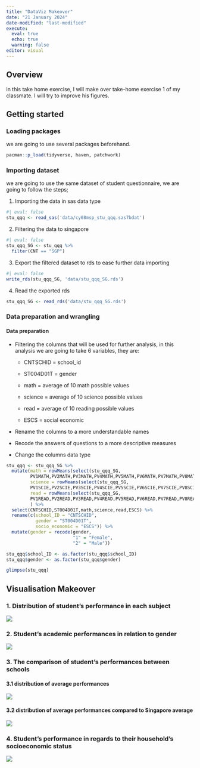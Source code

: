 ```yaml
---
title: "DataViz Makeover"
date: "21 January 2024"
date-modified: "last-modified"
execute: 
  eval: true
  echo: true
  warning: false
editor: visual
---
```


## Overview

in this take home exercise, I will make over take-home exercise 1 of my classmate. I will try to improve his figures.

## Getting started

### Loading packages

we are going to use several packages beforehand.

```r
pacman::p_load(tidyverse, haven, patchwork)
```

### Importing dataset

we are going to use the same dataset of student questionnaire, we are going to follow the steps;

1.  Importing the data in sas data type

```r
#| eval: false
stu_qqq <- read_sas('data/cy08msp_stu_qqq.sas7bdat')
```

2.  Filtering the data to singapore

```r
#| eval: false
stu_qqq_SG <- stu_qqq %>%
  filter(CNT == "SGP")
```

3.  Export the filtered dataset to rds to ease further data importing

```r
#| eval: false
write_rds(stu_qqq_SG, 'data/stu_qqq_SG.rds')
```

4.  Read the exported rds

```r
stu_qqq_SG <- read_rds('data/stu_qqq_SG.rds')
```

### Data preparation and wrangling

#### Data preparation

-   Filtering the columns that will be used for further analysis, in this analysis we are going to take 6 variables, they are:

    -   CNTSCHID = school_id

    -   ST004D01T = gender

    -   math = average of 10 math possible values

    -   science = average of 10 science possible values

    -   read = average of 10 reading possible values

    -   ESCS = social economic

-   Rename the columns to a more understandable names

-   Recode the answers of questions to a more descriptive measures

-   Change the columns data type

```r
stu_qqq <- stu_qqq_SG %>%
  mutate(math = rowMeans(select(stu_qqq_SG,
         PV1MATH,PV2MATH,PV3MATH,PV4MATH,PV5MATH,PV6MATH,PV7MATH,PV8MATH,PV9MATH,PV10MATH)),
         science = rowMeans(select(stu_qqq_SG,
         PV1SCIE,PV2SCIE,PV3SCIE,PV4SCIE,PV5SCIE,PV6SCIE,PV7SCIE,PV8SCIE,PV9SCIE,PV10SCIE)),
         read = rowMeans(select(stu_qqq_SG,
         PV1READ,PV2READ,PV3READ,PV4READ,PV5READ,PV6READ,PV7READ,PV8READ,PV9READ,PV10READ))
         ) %>%
  select(CNTSCHID,ST004D01T,math,science,read,ESCS) %>%
  rename(c(school_ID = "CNTSCHID", 
           gender = "ST004D01T",
           socio_economic = "ESCS")) %>%
  mutate(gender = recode(gender, 
                         "1" = "Female", 
                         "2" = "Male"))

stu_qqq$school_ID <- as.factor(stu_qqq$school_ID)
stu_qqq$gender <- as.factor(stu_qqq$gender)
```

```r
glimpse(stu_qqq)
```

## Visualisation Makeover

### 1. Distribution of student's performance in each subject

![](images/Screenshot 2024-01-23 at 15.07.27.png)

### 2. Student's academic performances in relation to gender

![](images/Screenshot 2024-01-23 at 15.10.11.png)

### 3. The comparison of student's performances between schools

#### 3.1 distribution of average performances

![](images/Screenshot 2024-01-23 at 15.10.30.png)

#### 3.2 distribution of average performances compared to Singapore average

![](images/Screenshot 2024-01-23 at 15.10.48.png)

### 4. Student's performance in regards to their household's socioeconomic status

![](images/Screenshot 2024-01-23 at 15.12.23.png)
